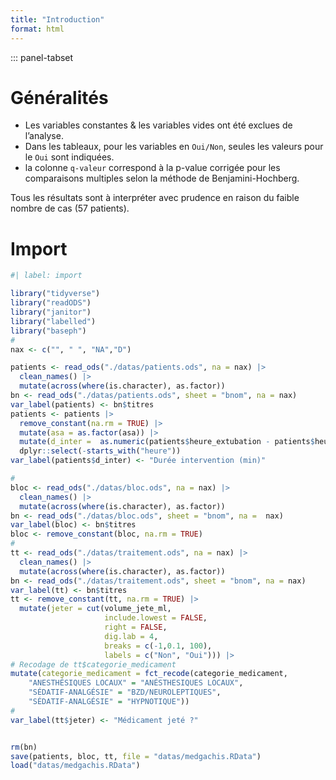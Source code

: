 ```yaml
---
title: "Introduction"
format: html
---
```


::: panel-tabset

# Généralités

- Les variables constantes & les variables vides ont été exclues de l'analyse.
-  Dans les tableaux, pour les variables en `Oui/Non`, seules les valeurs pour le `Oui` sont indiquées.
- la colonne `q-valeur` correspond à la p-value corrigée pour les comparaisons multiples selon la méthode de Benjamini-Hochberg.

:::{.callout-warning}
Tous les résultats sont à interpréter avec prudence en raison du faible nombre de cas (57 patients).
:::


# Import

```r
#| label: import

library("tidyverse")
library("readODS")
library("janitor")
library("labelled")
library("baseph")
#
nax <- c("", " ", "NA","D")

patients <- read_ods("./datas/patients.ods", na = nax) |>
  clean_names() |>
  mutate(across(where(is.character), as.factor))
bn <- read_ods("./datas/patients.ods", sheet = "bnom", na = nax)
var_label(patients) <- bn$titres
patients <- patients |>
  remove_constant(na.rm = TRUE) |> 
  mutate(asa = as.factor(asa)) |>
  mutate(d_inter =  as.numeric(patients$heure_extubation - patients$heure_anesthesie)/60) |> 
  dplyr::select(-starts_with("heure")) 
var_label(patients$d_inter) <- "Durée intervention (min)"

#
bloc <- read_ods("./datas/bloc.ods", na = nax) |>
  clean_names() |>
  mutate(across(where(is.character), as.factor))
bn <- read_ods("./datas/bloc.ods", sheet = "bnom", na =  nax)
var_label(bloc) <- bn$titres
bloc <- remove_constant(bloc, na.rm = TRUE)
#
tt <- read_ods("./datas/traitement.ods", na = nax) |>
  clean_names() |>
  mutate(across(where(is.character), as.factor))
bn <- read_ods("./datas/traitement.ods", sheet = "bnom", na = nax)
var_label(tt) <- bn$titres
tt <- remove_constant(tt, na.rm = TRUE) |> 
  mutate(jeter = cut(volume_jete_ml,
                     include.lowest = FALSE,
                     right = FALSE,
                     dig.lab = 4,
                     breaks = c(-1,0.1, 100),
                     labels = c("Non", "Oui"))) |> 
# Recodage de tt$categorie_medicament
mutate(categorie_medicament = fct_recode(categorie_medicament,
    "ANESTHÉSIQUES LOCAUX" = "ANÉSTHESIQUES LOCAUX",
    "SÉDATIF-ANALGÉSIE" = "BZD/NEUROLEPTIQUES",
    "SÉDATIF-ANALGÉSIE" = "HYPNOTIQUE"))
# 
var_label(tt$jeter) <- "Médicament jeté ?"


rm(bn)
save(patients, bloc, tt, file = "datas/medgachis.RData")
load("datas/medgachis.RData")
```



